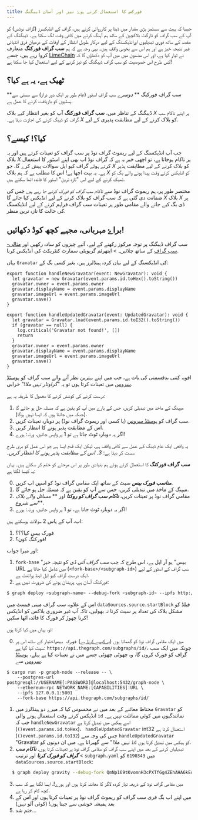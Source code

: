 ```yaml
---
title: فورکس کا استعمال کرتے ہوۓ تیز اور آسان ڈیبگنگ
---
```


جیسا کہ بہت سے سسٹمز بڑی مقدار میں ڈیٹا پر کارروائی کرتے ہیں، گراف کے انڈیکسرز (گراف نوڈس) کو آپ کے سب گراف کو ٹارگٹ بلاکچین کے ساتھ ہم آہنگ کرنے میں کافی وقت لگ سکتا ہے۔ ڈیبگنگ کے مقصد کے ساتھ فوری تبدیلیوں اورانڈیکسنگ کے لیے درکار طویل انتظار کے اوقات کے درمیان فرق انتہائی غیر نتیجہ خیز ہے اور ہم اس سے بخوبی واقف ہیں۔ یہی وجہ ہے کہ ہم **سب گراف فورکنگ** متعارف کروا رہے ہیں، جسے [LimeChain](https://limechain.tech/) نے تیار کیا ہے، اور اس مضمون میں میں آپ کو دکھاؤں گا کہ کس طرح اس خصوصیت کو سب گراف ڈیبگنگ کو تیز کرنے کے لیے استعمال کیا جا سکتا ہے!

## ٹھیک ہے، یہ ہے کیا؟

**سب گراف فورکنگ ** _دوسرے_ سب گراف اسٹور (عام طور پر ایک دور دراز) سے سستی سے ہستیوں کو بازیافت کرنے کا عمل ہے.

ڈیبگنگ کے تناظر میں، **سب گراف فورکنگ** آپ کو بغیر انتظار کیے بلاک _X_ پر اپنے ناکام سب گراف کو ڈیبگ کرنے کی اجازت دیتا ہے۔ _X_ کو بلاک کرنے کے لیے مطابقت پذیری کے لیے.

## کیا؟! کیسے؟

جب آپ انڈیکسنگ کے لیے ریموٹ گراف نوڈ پر سب گراف کو تعینات کرتے ہیں اور یہ بلاک _X_ پر ناکام ہوجاتا ہے، تو اچھی خبر یہ ہے کہ گراف نوڈ اب بھی اپنے اسٹور کا استعمال کرتے ہوئے گراف کیو ایل سوالات پیش کرے گا، جو _X_ کو بلاک کرنے کے لیے مطابقت پذیر ہے۔ یہ بہت اچھا ہے! اس کا مطلب ہے کہ ہم بلاک _X_ کو انڈیکس کرتے وقت پیدا ہونے والے بگ کو ٹھیک کرنے کے لیے اس "تازہ ترین" اسٹور کا فائدہ اٹھا سکتے ہیں.

مختصر طور پر، ہم ریموٹ گراف نوڈ سے _ناکام سب گراف کو فورک کرنے جا رہے ہیں_ جس کی ضمانت دی گئی ہے کہ سب گراف کو بلاک کرنے کے لیے انڈیکس کیا جائے گا _X_ بلاک _X_ پر ڈی بگ کیے جانے والے مقامی طور پر تعینات سب گراف فراہم کرنے کے لیے انڈیکسنگ کی حالت کا تازہ ترین منظر.

## براۓ مہربانی، مجہے کچھ کوڈ دکھائیں!

سب گراف ڈیبگنگ پر توجہ مرکوز رکھنے کے لیے، آئیے چیزوں کو سادہ رکھیں اور [مثالی- سب گراف](https://github.com/graphprotocol/example-subgraphs/tree/main/ethereum/gravatar) کے ساتھ چلائیں۔ > ایتھرئم گریویٹی سمارٹ کنٹریکٹ کی انڈیکس کرنا.

یہاں `Gravatar` کی انڈیکسنگ کے لیے بیان کردہ ہینڈلرز ہیں، بغیر کسی بگ کے:

```tsx
export function handleNewGravatar(event: NewGravatar): void {
  let gravatar = new Gravatar(event.params.id.toHex().toString())
  gravatar.owner = event.params.owner
  gravatar.displayName = event.params.displayName
  gravatar.imageUrl = event.params.imageUrl
  gravatar.save()
}

export function handleUpdatedGravatar(event: UpdatedGravatar): void {
  let gravatar = Gravatar.load(event.params.id.toI32().toString())
  if (gravatar == null) {
    log.critical('Gravatar not found!', [])
    return
  }
  gravatar.owner = event.params.owner
  gravatar.displayName = event.params.displayName
  gravatar.imageUrl = event.params.imageUrl
  gravatar.save()
}
```

افوہ، کتنی بدقسمتی کی بات ہے، جب میں اپنے بہترین نظر آنے والے سب گراف کو [ہوسٹڈ سروس](https://thegraph.com/hosted-service/) میں تعینات کرتا ہوں تو یہ _"گراوتار نہیں ملا!"_ خرابی.

درست کرنے کی کوشش کرنے کا معمول کا طریقہ یہ ہے:

1. میپنگ کے ماخذ میں تبدیلی کریں، جس کے بارے میں آپ کو یقین ہے کہ مسئلہ حل ہو جائے گا (جبکہ میں جانتا ہوں کہ ایسا نہیں ہوگا).
2. سب گراف کو [ہوسٹڈ سروس](https://thegraph.com/hosted-service/) (یا کسی اور ریموٹ گراف نوڈ) پر دوبارہ تعینات کریں.
3. اس کے مطابقت پذیر ہونے کا انتظار کریں.
4. اگر یہ دوبارہ ٹوٹ جاتا ہے تو 1 پر واپس جائیں، ورنہ: ہورے!

یہ واقعی ایک عام ڈیبگ کے عمل سے کافی واقف ہے، لیکن ایک قدم ایسا ہے جو اس عمل کو بری طرح سست کر دیتا ہے: _3۔ اس کے مطابقت پذیر ہونے کا انتظار کریں۔_

**سب گراف فورکنگ** کا استعمال کرتے ہوئے ہم بنیادی طور پر اس مرحلے کو ختم کر سکتے ہیں۔ یہاں یہ کیسا لگتا ہے:

0. **_مناسب فورک بیس_** سیٹ کے ساتھ ایک مقامی گراف نوڈ کو اسپن اپ کریں.
1. میپنگ کے ماخذ میں تبدیلی کریں، جس سے آپ کو یقین ہے کہ مسئلہ حل ہو جائے گا.
2. مقامی گراف نوڈ پر تعینات کریں، **_ناکام سب گراف کو روکنا_** اور ** _مسائل والے بلاک سے شروع_**.
3. اگر یہ دوبارہ ٹوٹ جاتا ہے، تو 1 پر واپس جائیں، ورنہ: ہورے!

اب، آپ کے پاس 2 سوالات ہوسکتے ہیں:

1. فورک بیس کیا؟؟؟
2. فورکنگ کون؟!

اور میرا جواب:

1. `fork-base` "بیس" یو آر ایل ہے، اس طرح کہ جب _سب گراف آئی ڈی_ کو نتیجہ خیز URL میں شامل کیا جاتا ہے (`<fork-base>/<subgraph-id>`) سب گراف کے اسٹور کے لیے ایک درست گراف کیو ایل اینڈ پوائنٹ ہے.
2. فورکنگ آسان ہے، پریشان ہونے کی ضرورت نہیں ہے:

```bash
$ graph deploy <subgraph-name> --debug-fork <subgraph-id> --ipfs http://localhost:5001 --node http://localhost:8020
```

اس کے علاوہ، سب گراف مینی فیسٹ میں `dataSources.source.startBlock` فیلڈ کو مشکل بلاک کی تعداد پر سیٹ کرنا نہ بھولیں، تاکہ آپ غیر ضروری بلاکس کو انڈیکس کرنا چھوڑ کر فورک کا فائدہ اٹھا سکیں!

تو، یہاں میں کیا کرتا ہوں:

0. میں ایک مقامی گراف نوڈ کو گھماتا ہوں ([یہ کیسے کرنا ہے](https://github.com/graphprotocol/graph-node#running-a-local-graph-node)) `فورک بیس` اختیار کے ساتھ اس پر سیٹ کیا گیا ہے: `https://api.thegraph.com/subgraphs/id/`، چونکہ میں ایک سب گراف کو فورک کروں گا، وہ چھوٹی چھوٹی جسے میں نے تعینات کیا ہے پہلے، [ہوسٹڈ سروس](https://thegraph.com/hosted-service/) سے.

```
$ cargo run -p graph-node --release -- \
    --postgres-url postgresql://USERNAME[:PASSWORD]@localhost:5432/graph-node \
    --ethereum-rpc NETWORK_NAME:[CAPABILITIES]:URL \
    --ipfs 127.0.0.1:5001
    --fork-base https://api.thegraph.com/subgraphs/id/
```

1. محتاط معائنے کے بعد میں نے محسوس کیا کہ میرے دو ہینڈلرز میں `Gravatar` کو انڈیکس کرتے وقت استعمال ہونے والی `id` نمائندگیوں میں کوئی مماثلت نہیں ہے۔ جب کہ `handleNewGravatar` اسے ہیکس میں تبدیل کرتا ہے (`()event.params.id.toHex`)، ` handleUpdatedGravatar` int32 استعمال کرتا ہے (`()event.params.id.toI32`) جس کی وجہ سے `handleUpdatedGravatar` "Gravatar نہیں ملا!" سے گھبراتا ہے۔ میں ان دونوں کو `id` کو ہیکس میں تبدیل کرتا ہوں.
2. تبدیلیاں کرنے کے بعد میں اپنے سب گراف کو مقامی گراف نوڈ پر تعینات کرتا ہوں، **_ناکام سب گراف کو فورک کرنا_** اور ترتیب < `subgraph.yaml` میں `6190343` کو `dataSources.source.startBlock`:

```bash
  $ graph deploy gravity --debug-fork QmNp169tKvomnH3cPXTfGg4ZEhAHA6kEq5oy1XDqAxqHmW --ipfs http://localhost:5001 --node http://localhost:8020
```

3. میں مقامی گراف نوڈ کے ذریعہ تیار کردہ لاگز کا معائنہ کرتا ہوں اور ہورے!، ایسا لگتا ہے کہ سب کچھ کام کر رہا ہے.
4. میں اپنے اب بگ فری سب گراف کو ریموٹ گراف نوڈ پر تعینات کرتا ہوں اور اس کے بعد ہمیشہ خوشی سے جیتا ہوں! (کوئی آلو نہیں)
5. ختم شد...
